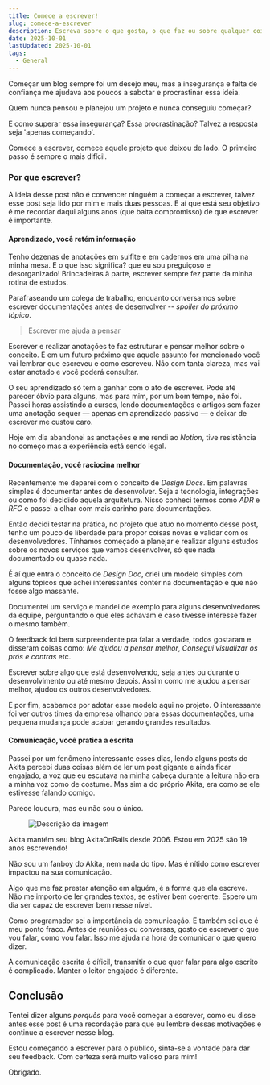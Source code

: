 ```yaml
---
title: Comece a escrever!
slug: comece-a-escrever
description: Escreva sobre o que gosta, o que faz ou sobre qualquer coisa, documente sua jornada!
date: 2025-10-01
lastUpdated: 2025-10-01
tags:
  - General
---
```




Começar um blog sempre foi um desejo meu, mas a insegurança e falta de confiança me ajudava aos poucos a sabotar e procrastinar essa ideia.

Quem nunca pensou e planejou um projeto e nunca conseguiu começar?

E como superar essa insegurança? Essa procrastinação? Talvez a resposta seja 'apenas começando'.

Comece a escrever, comece aquele projeto que deixou de lado. O primeiro passo é sempre o mais difícil.

### Por que escrever?

A ideia desse post não é convencer ninguém a começar a escrever, talvez esse post seja lido por mim e mais duas pessoas. E aí que está
seu objetivo é me recordar daqui alguns anos (que baita compromisso) de que escrever é importante.

#### Aprendizado, você retém informação

Tenho dezenas de anotações em sulfite e em cadernos em uma pilha na minha mesa. E o que isso significa?
que eu sou preguiçoso e desorganizado! Brincadeiras à parte, escrever sempre fez parte da minha rotina de estudos. 

Parafraseando um colega de trabalho, enquanto conversamos sobre escrever documentações antes de desenvolver -- *spoiler do próximo tópico*.
> Escrever me ajuda a pensar

Escrever e realizar anotações te faz estruturar e pensar melhor sobre o conceito. E em um futuro próximo que aquele assunto for mencionado você vai lembrar
que escreveu e como escreveu. Não com tanta clareza, mas vai estar anotado e você poderá consultar.  

O seu aprendizado só tem a ganhar com o ato de escrever. Pode até parecer óbvio para alguns, mas para mim, por um bom tempo, não foi. Passei horas assistindo a cursos, lendo documentações e artigos sem fazer uma anotação sequer — apenas em aprendizado passivo — e deixar de escrever me custou caro.

Hoje em dia abandonei as anotações e me rendi ao *Notion*, tive resistência no começo mas a experiência está sendo legal.
#### Documentação, você raciocina melhor

Recentemente me deparei com o conceito de *Design Docs*. Em palavras simples é documentar antes de desenvolver. Seja a tecnologia, integrações
ou como foi decidido aquela arquitetura. Nisso conheci termos como *ADR* e *RFC* e passei a olhar com mais carinho para documentações.

Então decidi testar na prática, no projeto que atuo no momento desse post, tenho um pouco de liberdade para propor coisas novas e validar com os desenvolvedores. Tínhamos começado a planejar e realizar alguns estudos sobre os novos
serviços que vamos desenvolver, só que nada documentado ou quase nada. 

É aí que entra o conceito de *Design Doc*, criei um modelo simples com alguns tópicos que achei interessantes conter na documentação e que não fosse algo massante. 

Documentei um serviço e mandei
de exemplo para alguns desenvolvedores da equipe, perguntando o que eles achavam e caso tivesse interesse fazer o mesmo também.

O feedback foi bem surpreendente pra falar a verdade, todos gostaram e disseram coisas como: *Me ajudou a pensar melhor*, *Consegui visualizar os prós e contras* etc.

Escrever sobre algo que está desenvolvendo, seja antes ou durante o desenvolvimento ou até mesmo depois. Assim como me ajudou a pensar melhor, ajudou os outros desenvolvedores.

E por fim, acabamos por adotar esse modelo aqui no projeto. O interessante foi ver outros times da empresa olhando para essas documentações, uma pequena mudança pode acabar
gerando grandes resultados.

#### Comunicação, você pratica a escrita

Passei por um fenômeno interessante esses dias, lendo alguns posts do Akita percebi duas coisas
além de ler um post gigante e ainda ficar engajado, a voz que eu escutava na minha cabeça durante a leitura não era a minha
voz como de costume. Mas sim a do próprio Akita, era como se ele estivesse falando comigo.

Parece loucura, mas eu não sou o único.

<figure>
  <Image
    src={minhaImagem}
    alt="Descrição da imagem"
  />
</figure>

Akita mantém seu blog AkitaOnRails desde 2006. Estou em 2025 são 19 anos escrevendo! 

Não sou um fanboy do Akita, nem nada do tipo. Mas é nítido como escrever impactou na sua comunicação.

Algo que me faz prestar atenção em alguém, é a forma que ela escreve. Não me importo de ler grandes textos, se 
estiver bem coerente. Espero um dia ser capaz de escrever bem nesse nível. 

Como programador sei a importância da comunicação. E também sei que é meu ponto fraco. Antes de reuniões ou conversas, gosto
de escrever o que vou falar, como vou falar. Isso me ajuda na hora de comunicar o que quero dizer.

A comunicação escrita é díficil, transmitir o que quer falar para algo escrito é complicado. Manter o leitor engajado é diferente.


## Conclusão

Tentei dizer alguns *porquês* para você começar a escrever, como eu disse antes esse post é uma recordação para
que eu lembre dessas motivações e continue a escrever nesse blog.

Estou começando a escrever para o público, sinta-se a vontade para dar seu feedback. Com certeza será muito
valioso para mim!

Obrigado.


